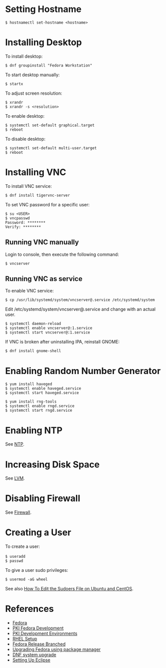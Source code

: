 = Setting Hostname =

<pre>
$ hostnamectl set-hostname <hostname>
</pre>

= Installing Desktop =

To install desktop:

<pre>
$ dnf groupinstall "Fedora Workstation"
</pre>

To start desktop manually:

 $ startx

To adjust screen resolution:

<pre>
$ xrandr
$ xrandr -s <resolution>
</pre>

To enable desktop:

<pre>
$ systemctl set-default graphical.target
$ reboot
</pre>

To disable desktop:

<pre>
$ systemctl set-default multi-user.target
$ reboot
</pre>

= Installing VNC =

To install VNC service:
<pre>
$ dnf install tigervnc-server
</pre>

To set VNC password for a specific user:
<pre>
$ su <USER>
$ vncpasswd
Password: ********
Verify: ********
</pre>

== Running VNC manually ==

Login to console, then execute the following command:

<pre>
$ vncserver
</pre>

== Running VNC as service ==

To enable VNC service:
<pre>
$ cp /usr/lib/systemd/system/vncserver@.service /etc/systemd/system
</pre>

Edit /etc/systemd/system/vncserver@.service and change <USER> with an actual user.

<pre>
$ systemctl daemon-reload
$ systemctl enable vncserver@:1.service
$ systemctl start vncserver@:1.service
</pre>

If VNC is broken after uninstalling IPA, reinstall GNOME:
<pre>
$ dnf install gnome-shell
</pre>

= Enabling Random Number Generator =

<pre>
$ yum install haveged
$ systemctl enable haveged.service
$ systemctl start haveged.service
</pre>

<pre>
$ yum install rng-tools
$ systemctl enable rngd.service
$ systemctl start rngd.service
</pre>

= Enabling NTP =

See [[NTP]].

= Increasing Disk Space =

See [[LVM]].

= Disabling Firewall =

See [[Firewall]].

= Creating a User =

To create a user:

 $ useradd <username>
 $ passwd <username>

To give a user sudo privileges:

 $ usermod -aG wheel <username>

See also [https://www.digitalocean.com/community/tutorials/how-to-edit-the-sudoers-file-on-ubuntu-and-centos How To Edit the Sudoers File on Ubuntu and CentOS].

= References =

* [[Fedora]]
* [[PKI Fedora Development]]
* [[PKI Development Environments]]
* [[RHEL Setup]]
* [https://fedoraproject.org/wiki/Releases/Branched Fedora Release Branched]
* [https://fedoraproject.org/wiki/Upgrading_Fedora_using_package_manager Upgrading Fedora using package manager]
* [https://fedoraproject.org/wiki/DNF_system_upgrade DNF system upgrade]
* [https://github.com/dogtagpki/pki/wiki/Setting-Up-Eclipse Setting Up Eclipse]